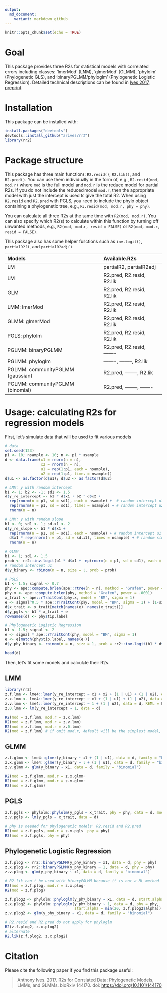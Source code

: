 ```yaml
---
output:
  md_document:
    variant: markdown_github
---
```


<!-- README.md is generated from README.Rmd. Please edit that file -->

```r
knitr::opts_chunk$set(echo = TRUE)
```

# Goal

This package provides three R2s for statistical models with correlated errors including classes: 'lmerMod' (LMM), 'glmerMod' (GLMM), 'phylolm' (Phylogenetic GLS), and 'binaryPGLMM/phyloglm' (Phylogenetic Logistic Regression). Detailed technical descriptions can be found in [Ives 2017, preprint](http://www.biorxiv.org/content/early/2017/05/30/144170).

# Installation

This package can be installed with:

```r
install.packages("devtools")
devtools::install_github("arives/rr2")
library(rr2)
```

# Package structure

This package has three main functions: `R2.resid()`, `R2.lik()`, and `R2.pred()`. You can use them individually in the form of, e.g., `R2.resid(mod, mod.r)` where `mod` is the full model and `mod.r` is the reduce model for partial R2s. If you do not include the reduced model `mod.r`, then the appropriate model with just the intercept is used to give the total R2. When using `R2.resid` and `R2.pred` with PGLS, you need to include the phylo object containing a phylogenetic tree, e.g., `R2.resid(mod, mod.r, phy = phy)`. 

You can calculate all three R2s at the same time with `R2(mod, mod.r)`. You can also specify which R2(s) to calculate within this function by turning off unwanted methods, e.g., `R2(mod, mod.r, resid = FALSE)` or `R2(mod, mod.r, resid = FALSE)`. 

This package also has some helper functions such as `inv.logit()`, `partialR2()`, and `partialR2adj()`.

| Models                           | Available.R2s              |
| :------------------------------- | :------------------------- |
| LM                               | partialR2, partialR2adj    |
| LM                               | R2.pred, R2.resid, R2.lik  |
| GLM                              | R2.pred, R2.resid, R2.lik  |
| LMM:  lmerMod                    | R2.pred, R2.resid, R2.lik  |
| GLMM: glmerMod                   | R2.pred, R2.resid, R2.lik  |
| PGLS: phylolm                    | R2.pred, R2.resid, R2.lik  |
| PGLMM: binaryPGLMM               | R2.pred, R2.resid, ------- |
| PGLMM: phyloglm                  | -------, --------, R2.lik  |
| PGLMM: communityPGLMM (gaussian) | R2.pred, --------, R2.lik  |
| PGLMM: communityPGLMM (binomial) | R2.pred, --------, ------- |

# Usage: calculating R2s for regression models

First, let's simulate data that will be used to fit various models

```r
# data 
set.seed(123)
p1 <- 10; nsample <- 10; n <- p1 * nsample
d <- data.frame(x1 = rnorm(n = n), 
                x2 = rnorm(n = n), 
                u1 = rep(1:p1, each = nsample), 
                u2 = rep(1:p1, times = nsample))
d$u1 <- as.factor(d$u1); d$u2 <- as.factor(d$u2)

# LMM: y with random intercept
b1 <- 1; b2 <- -1; sd1 <- 1.5
d$y_re_intercept <- b1 * d$x1 + b2 * d$x2 + 
  rep(rnorm(n = p1, sd = sd1), each = nsample) +  # random intercept u1
  rep(rnorm(n = p1, sd = sd1), times = nsample) + # random intercept u2
  rnorm(n = n)

# LMM: y with random slope
b1 <- 0; sd1 <- 1; sd.x1 <- 2
d$y_re_slope <- b1 * d$x1 + 
  rep(rnorm(n = p1, sd = sd1), each = nsample) + # random intercept u1
  d$x1 * rep(rnorm(n = p1, sd = sd.x1), times = nsample) + # random slope u1
  rnorm(n = n)

# GLMM
b1 <- 1; sd1 <- 1.5
prob <- rr2::inv.logit(b1 * d$x1 + rep(rnorm(n = p1, sd = sd1), each = nsample)) 
# random intercept u1
d$y_binary <- rbinom(n = n, size = 1, prob = prob)

# PGLS
b1 <- 1.5; signal <- 0.7
phy <- ape::compute.brlen(ape::rtree(n = n), method = "Grafen", power = 1)
phy.x <- ape::compute.brlen(phy, method = "Grafen", power = .0001)
x_trait <- ape::rTraitCont(phy.x, model = "BM", sigma = 1)
e <- signal^0.5 * ape::rTraitCont(phy, model = "BM", sigma = 1) + (1-signal)^0.5 * rnorm(n=n)
d$x_trait <- x_trait[match(names(e), names(x_trait))]
d$y_pgls <- b1 * x_trait + e
rownames(d) <- phy$tip.label	

# Phylogenetic Logistic Regression
b1 <- 1.5; signal <- 2
e <- signal * ape::rTraitCont(phy, model = "BM", sigma = 1)
e <- e[match(phy$tip.label, names(e))]
d$y_phy_binary <- rbinom(n = n, size = 1, prob = rr2::inv.logit(b1 * d$x1 + e))

head(d)
```

Then, let's fit some models and calculate their R2s.

## LMM

```r
library(rr2)
z.f.lmm <- lme4::lmer(y_re_intercept ~ x1 + x2 + (1 | u1) + (1 | u2), data = d, REML = F)
z.x.lmm <- lme4::lmer(y_re_intercept ~ x1 + (1 | u1) + (1 | u2), data = d, REML = F)
z.v.lmm <- lme4::lmer(y_re_intercept ~ 1 + (1 | u2), data = d, REML = F)
z.0.lmm <- lm(y_re_intercept ~ 1, data = d)

R2(mod = z.f.lmm, mod.r = z.x.lmm)
R2(mod = z.f.lmm, mod.r = z.v.lmm)
R2(mod = z.f.lmm, mod.r = z.0.lmm)
R2(mod = z.f.lmm) # if omit mod.r, default will be the simplest model, such as z.0.lmm here.
```

## GLMM

```r
z.f.glmm <- lme4::glmer(y_binary ~ x1 + (1 | u1), data = d, family = "binomial")
z.x.glmm <- lme4::glmer(y_binary ~ 1 + (1 | u1), data = d, family = "binomial")
z.v.glmm <- glm(y_binary ~ x1, data = d, family = "binomial")

R2(mod = z.f.glmm, mod.r = z.x.glmm)
R2(mod = z.f.glmm, mod.r = z.v.glmm)
R2(mod = z.f.glmm)
```

## PGLS 

```r
z.f.pgls <- phylolm::phylolm(y_pgls ~ x_trait, phy = phy, data = d, model = "lambda")
z.v.pgls <- lm(y_pgls ~ x_trait, data = d)

# phy is needed for phylogenetic models' R2.resid and R2.pred
R2(mod = z.f.pgls, mod.r = z.v.pgls, phy = phy)
R2(mod = z.f.pgls, phy = phy)
```

## Phylogenetic Logistic Regression

```r
z.f.plog <- rr2::binaryPGLMM(y_phy_binary ~ x1, data = d, phy = phy)
z.x.plog <- rr2::binaryPGLMM(y_phy_binary ~ 1, data = d, phy = phy)
z.v.plog <- glm(y_phy_binary ~ x1, data = d, family = "binomial")

# R2.lik can't be used with binaryPGLMM because it is not a ML method
R2(mod = z.f.plog, mod.r = z.x.plog)
R2(mod = z.f.plog)

z.f.plog2 <- phylolm::phyloglm(y_phy_binary ~ x1, data = d, start.alpha = 1, phy = phy)
z.x.plog2 <- phylolm::phyloglm(y_phy_binary ~ 1, data = d, phy = phy, 
                               start.alpha = min(20, z.f.plog2$alpha))
z.v.plog2 <- glm(y_phy_binary ~ x1, data = d, family = "binomial")

# R2.resid and R2.pred do not apply for phyloglm
R2(z.f.plog2, z.x.plog2) 
# alternate
R2.lik(z.f.plog2, z.x.plog2)
```

# Citation

Please cite the following paper if you find this package useful:

> Anthony Ives. 2017. R2s for Correlated Data: Phylogenetic Models, LMMs, and GLMMs. bioRxiv 144170. doi: <https://doi.org/10.1101/144170>

